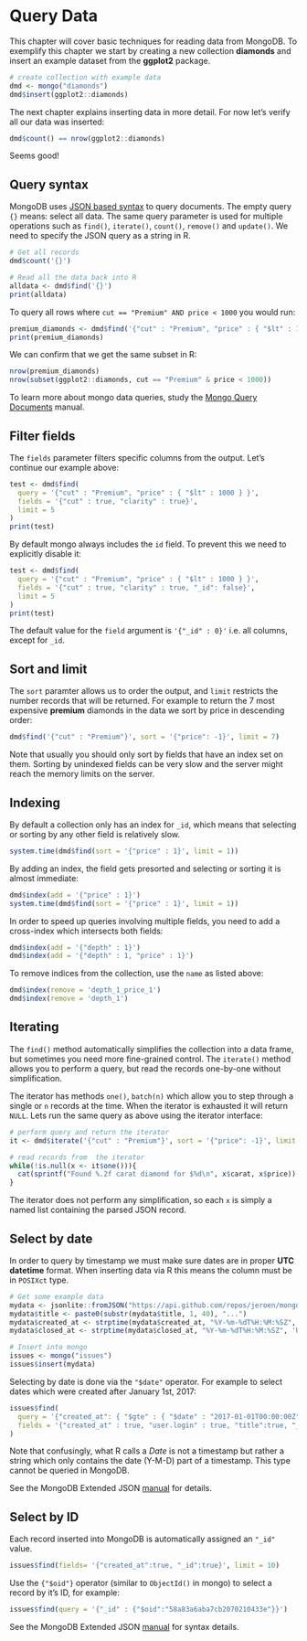 # Query Data

This chapter will cover basic techniques for reading data from MongoDB. To exemplify this chapter
we start by creating a new collection **diamonds** and insert an example dataset from the __ggplot2__ package.

```r
# create collection with example data
dmd <- mongo("diamonds")
dmd$insert(ggplot2::diamonds)
```

The next chapter explains inserting data in more detail. For now let's verify all our data was inserted:

```r
dmd$count() == nrow(ggplot2::diamonds)
```

Seems good!

## Query syntax

MongoDB uses [JSON based syntax](https://docs.mongodb.com/manual/tutorial/query-documents/) to query documents. The empty query `{}` means: select all data. The same query parameter is used for multiple operations such as `find()`, `iterate()`, `count()`, `remove()` and `update()`. We need to specify the JSON query as a string in R.


```r
# Get all records
dmd$count('{}')

# Read all the data back into R
alldata <- dmd$find('{}')
print(alldata)
```

To query all rows where `cut == "Premium" AND price < 1000` you would run:

```r
premium_diamonds <- dmd$find('{"cut" : "Premium", "price" : { "$lt" : 1000 } }')
print(premium_diamonds)
```

We can confirm that we get the same subset in R:

```r
nrow(premium_diamonds)
nrow(subset(ggplot2::diamonds, cut == "Premium" & price < 1000))
```

To learn more about mongo data queries, study the 
[Mongo Query Documents](https://docs.mongodb.com/manual/tutorial/query-documents/) manual.


## Filter fields

The `fields` parameter filters specific columns from the output. Let's continue our example above:

```r
test <- dmd$find(
  query = '{"cut" : "Premium", "price" : { "$lt" : 1000 } }', 
  fields = '{"cut" : true, "clarity" : true}',
  limit = 5
)
print(test)
```

By default mongo always includes the `id` field. To prevent this we need to explicitly disable it:

```r
test <- dmd$find(
  query = '{"cut" : "Premium", "price" : { "$lt" : 1000 } }', 
  fields = '{"cut" : true, "clarity" : true, "_id": false}',
  limit = 5
)
print(test)
```

The default value for the `field` argument is `'{"_id" : 0}'` i.e. all columns, except for `_id`.

## Sort and limit

The `sort` paramter allows us to order the output, and `limit` restricts the number records that will be returned. For example to return the 7 most expensive __premium__ diamonds in the data we sort by price in descending order:

```r
dmd$find('{"cut" : "Premium"}', sort = '{"price": -1}', limit = 7)
```

Note that usually you should only sort by fields that have an index set on them. Sorting by unindexed fields can be very slow and the server might reach the memory limits on the server. 


## Indexing

By default a collection only has an index for `_id`, which means that selecting or sorting by any other field is relatively slow. 

```r
system.time(dmd$find(sort = '{"price" : 1}', limit = 1))
```

By adding an index, the field gets presorted and selecting or sorting it is almost immediate:

```r
dmd$index(add = '{"price" : 1}')
system.time(dmd$find(sort = '{"price" : 1}', limit = 1))
```

In order to speed up queries involving multiple fields, you need to add a cross-index which intersects both fields:

```r
dmd$index(add = '{"depth" : 1}')
dmd$index(add = '{"depth" : 1, "price" : 1}')
```

To remove indices from the collection, use the `name` as listed above:

```r
dmd$index(remove = 'depth_1_price_1')
dmd$index(remove = 'depth_1')
```


## Iterating

The `find()` method automatically simplifies the collection into a data frame, but sometimes you need more fine-grained control. The `iterate()` method allows you to perform a query, but read the records one-by-one without simplification. 

The iterator has methods `one()`, `batch(n)` which allow you to step through a single or `n` records at the time. When the iterator is exhausted it will return `NULL`. Lets run the same query as above using the iterator interface:

```r
# perform query and return the iterator
it <- dmd$iterate('{"cut" : "Premium"}', sort = '{"price": -1}', limit = 7)

# read records from  the iterator
while(!is.null(x <- it$one())){
  cat(sprintf("Found %.2f carat diamond for $%d\n", x$carat, x$price))
}
```

The iterator does not perform any simplification, so each `x` is simply a named list containing the parsed JSON record.

## Select by date

In order to query by timestamp we must make sure dates are in proper **UTC datetime** format. When inserting data via R this means
the column must be in `POSIXct` type.

```r
# Get some example data
mydata <- jsonlite::fromJSON("https://api.github.com/repos/jeroen/mongolite/issues")
mydata$title <- paste0(substr(mydata$title, 1, 40), "...")
mydata$created_at <- strptime(mydata$created_at, "%Y-%m-%dT%H:%M:%SZ", 'UTC')
mydata$closed_at <- strptime(mydata$closed_at, "%Y-%m-%dT%H:%M:%SZ", 'UTC')

# Insert into mongo
issues <- mongo("issues")
issues$insert(mydata)
```

Selecting by date is done via the `"$date"` operator. For example to select dates which were created after January 1st, 2017:

```r
issues$find(
  query = '{"created_at": { "$gte" : { "$date" : "2017-01-01T00:00:00Z" }}}',
  fields = '{"created_at" : true, "user.login" : true, "title":true, "_id": false}'
)
```

Note that confusingly, what R calls a *Date* is not a timestamp but rather a string which only contains the date (Y-M-D) part of a timestamp. This type cannot be queried in MongoDB.

See the MongoDB Extended JSON [manual](https://docs.mongodb.com/manual/reference/mongodb-extended-json/#date) for details.


## Select by ID

Each record inserted into MongoDB is automatically assigned an `"_id"` value. 

```r
issues$find(fields= '{"created_at":true, "_id":true}', limit = 10)
```

Use the `{"$oid"}` operator (similar to `ObjectId()` in mongo) to select a record by it's ID, for example:

```r
issues$find(query = '{"_id" : {"$oid":"58a83a6aba7cb2070210433e"}}')
```

See the MongoDB Extended JSON [manual](https://docs.mongodb.com/manual/reference/mongodb-extended-json/#oid) for syntax details.

